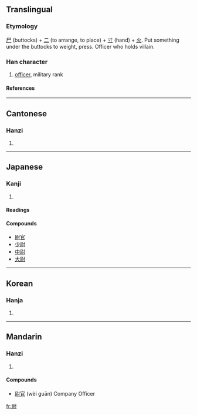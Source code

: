 ==Translingual==
===Etymology===
[[尸]] (buttocks) + [[二]] (to arrange, to place) + [[寸]] (hand) + [[火]]. Put something under the buttocks to weight, press. Officer who holds villain.
===Han character===
{{Han char|rn=41|rad=寸|as=08|sn=11|four=7420<sub>0</sub>|canj=尸火木戈 (SFDI)}}
# [[officer]], military rank
====References====
{{Han ref|kx=0295.050|dkj=07440|dj=0584.020|hdz=10508.050|uh=5C09|ud=23561|bh=B14C|bd=45388}}
----
==Cantonese==
===Hanzi===
{{yue-hanzi|jyut=|y=wai3, wat1}}
# {{defn|Cantonese}}
----
==Japanese==
===Kanji===
{{ja-kanji|grade=c|rs=寸08}}
# {{defn|Japanese}} 
====Readings====
{{ja-readings|on=[[い]] ([[i]]), [[うつ]] ([[utsu]]), [[うち]] ([[uchi]])|kun=[[おさえる]] ([[osaeru]]), [[やすんじる]] ([[yasunjiru]]), [[じょう]] ([[jō]])}}

====Compounds====
*[[尉官]]
*[[少尉]]
*[[中尉]]
*[[大尉]]
----
==Korean==
===Hanja===
{{ko-hanja|hangeul=위; 울|rv=wi, ul|mr=wi, ul}}
# {{defn|Korean}}
----
==Mandarin==
===Hanzi===
{{cmn-hanzi|pin=[[wèi]] (wei4); [[yù]] (yu4)|wg=wei<sup>4</sup>}}
# {{defn|Mandarin}}

====Compounds====
*[[尉官]] (wèi guān) Company Officer 

[[fr:尉]]